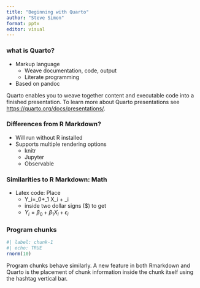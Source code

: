 ```yaml
---
title: "Beginning with Quarto"
author: "Steve Simon"
format: pptx
editor: visual
---
```


### what is Quarto?

-   Markup language
    -   Weave documentation, code, output
    -   Literate programming
-   Based on pandoc

::: notes
Quarto enables you to weave together content and executable code into a finished presentation. To learn more about Quarto presentations see <https://quarto.org/docs/presentations/>.
:::

### Differences from R Markdown?

-   Will run without R installed
-   Supports multiple rendering options
    -   knitr
    -   Jupyter
    -   Observable

::: notes
:::

### Similarities to R Markdown: Math

-   Latex code: Place
    -   Y_i=\beta\_0+\beta\_1 X_i + \epsilon\_i
    -   inside two dollar signs (\$) to get
    -   $Y_i=\beta_0+\beta_1 X_i + \epsilon_i$

::: notes
:::

### Program chunks

```r
#| label: chunk-1
#| echo: TRUE
rnorm(10)
```

::: notes
Program chunks behave similarly. A new feature in both Rmarkdown and Quarto is the placement of chunk information inside the chunk itself using the hashtag vertical bar.
:::
